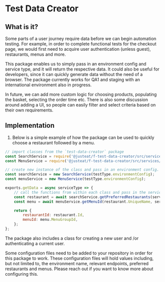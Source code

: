 <Meta title="Documentation/Guides/Test Data Creator"/>

# Test Data Creator

## What is it?

Some parts of a user journey require data before we can begin automation testing. For example, in order to complete functional tests for the checkout page, we would first need to acquire user authentication (unless guest), restaurants, menus and more.

This package enables us to simply pass in an environment config and service type, and it will return the respective data. It could also be useful for developers, since it can quickly generate data without the need of a browser. The package currently works for QA1 and staging with an international environment also in progress.

In future, we can add more custom logic for choosing products, populating the basket, selecting the order time etc. There is also some discussion around adding a UI, so people can easily filter and select criteria based on their own requirements.


## Implementation

1. Below is a simple example of how the package can be used to quickly choose a restaurant followed by a menu.

```javascript
// import classes from the `test-data-creator` package
const SearchService = require('@justeat/f-test-data-creator/src/services/searchService');
const MenuService = require('@justeat/f-test-data-creator/src/services/menuService');

// create new instance of the class and pass in an environment config.
const searchService = new SearchService(testType.environmentConfig);
const menuService = new MenuService(testType.environmentConfig);

exports.getData = async serviceType => {
    // call the functions from within each class and pass in the serviceType
    const restaurant = await searchService.getPreferredRestaurants(serviceType);
    const menu = await menuService.getMenuId(restaurant.UniqueName, serviceType);

    return {
        restaurantId: restaurant.Id,
        menuId: menu.MenuGroupId,
    };
};
```
The package also includes a class for creating a new user and /or authenticating a current user. 

Some configuration files need to be added to your repository in order for this package to work. These configuration files will hold values including, but not limited to, the environment name, relevant endpoints, preferred restaurants and menus. Please reach out if you want to know more about configuring this.
